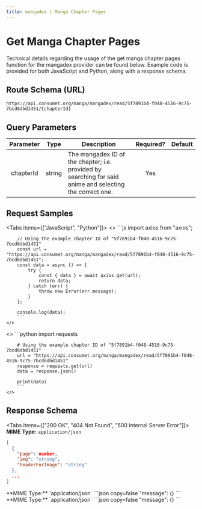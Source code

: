 ---
title: mangadex | Manga Chapter Pages
---


# Get Manga Chapter Pages

Technical details regarding the usage of the get manga chapter pages function for the mangadex provider can be found below. Example code is provided for both JavaScript and Python, along with a response schema.

## Route Schema (URL)

```
https://api.consumet.org/manga/mangadex/read/5f7891b4-f048-4516-9c75-7bcd6dbd1451/{chapterId}
```

## Query Parameters

| Parameter |  Type  | Description                                                                                              | Required? | Default |
| :-------: | :----: | -------------------------------------------------------------------------------------------------------- | :-------: | :-----: |
| chapterId | string | The mangadex ID of the chapter; i.e. provided by searching for said anime and selecting the correct one. |    Yes    |         |

## Request Samples

<Tabs items={["JavaScript", "Python"]}>
  <Tab>
    <>
        ```js
        import axios from "axios";

        // Using the example chapter ID of "5f7891b4-f048-4516-9c75-7bcd6dbd1451"
        const url = "https://api.consumet.org/manga/mangadex/read/5f7891b4-f048-4516-9c75-7bcd6dbd1451";
        const data = async () => {
            try {
                const { data } = await axios.get(url);
                return data;
            } catch (err) {
                throw new Error(err.message);
            }
        };

        console.log(data);
        ```
    </>

  </Tab>
  <Tab>
    <>
        ```python
        import requests

        # Using the example chapter ID of "5f7891b4-f048-4516-9c75-7bcd6dbd1451"
        url = "https://api.consumet.org/manga/mangadex/read/5f7891b4-f048-4516-9c75-7bcd6dbd1451"
        response = requests.get(url)
        data = response.json()

        print(data)
        ```
    </>

  </Tab>
</Tabs>

## Response Schema

<Tabs items={["200 OK", "404 Not Found", "500 Internal Server Error"]}>
  <Tab>
  **MIME Type:** `application/json`
  ```json copy=false
  [
    {
      "page": number,
      "img": "string",
      "headerForImage": "string"
    },
    ...
  ]
  ```
  </Tab>
  <Tab>
  **MIME Type:** `application/json`
  ```json copy=false
  "message": {}
  ```
  </Tab>
  <Tab>
  **MIME Type:** `application/json`
  ```json copy=false
  "message": {}
  ```
  </Tab>
</Tabs>

